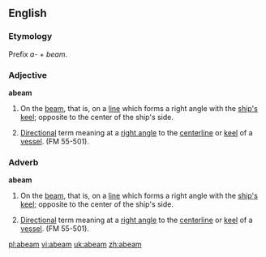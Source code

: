 ==English==

===Etymology===
Prefix ''a-'' + ''beam''.

===Adjective===
'''abeam'''

# {{nautical}} On the [[beam]], that is, on a [[line]] which forms a right angle with the [[ship's]] [[keel]]; opposite to the center of the ship's side.
# {{nautical}} [[direction|Direction]]al term meaning at a [[right angle]] to the [[centerline]] or [[keel]] of a [[vessel]]. (FM 55-501).

===Adverb===
'''abeam'''

# {{nautical}} On the [[beam]], that is, on a [[line]] which forms a right angle with the [[ship's]] [[keel]]; opposite to the center of the ship's side.
# {{nautical}} [[direction|Direction]]al term meaning at a [[right angle]] to the [[centerline]] or [[keel]] of a [[vessel]]. (FM 55-501).

[[pl:abeam]]
[[vi:abeam]]
[[uk:abeam]]
[[zh:abeam]]